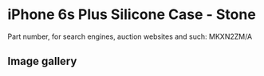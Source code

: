 
# iPhone 6s Plus Silicone Case - Stone

Part number, for search engines, auction websites and such: MKXN2ZM/A

## Image gallery

<div style={{ width: "768px" }}>
  <GalleryComponent
    images={[
      {
        original: "/everysource/MKXN2.png",
        thumbnail: "/everypreview/MKXN2.png",
      },
      {
        original: "/everysource/MKXN2_AV1_GOLD.png",
        thumbnail: "/everypreview/MKXN2_AV1_GOLD.png",
      },
      {
        original: "/everysource/MKXN2_AV1_SILVER.png",
        thumbnail: "/everypreview/MKXN2_AV1_SILVER.png",
      },
      {
        original: "/everysource/MKXN2_AV1_SPACE_GRAY.png",
        thumbnail: "/everypreview/MKXN2_AV1_SPACE_GRAY.png",
      }
    ]}
  />
</div>